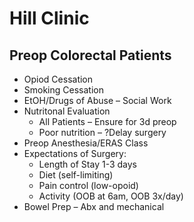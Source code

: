 # Hill Clinic

## Preop Colorectal Patients

-   Opiod Cessation
-   Smoking Cessation
-   EtOH/Drugs of Abuse – Social Work
-   Nutritonal Evaluation
    -   All Patients – Ensure for 3d preop
    -   Poor nutrition – ?Delay surgery
-   Preop Anesthesia/ERAS Class
-   Expectations of Surgery:
    -   Length of Stay 1-3 days
    -   Diet (self-limiting)
    -   Pain control (low-opoid)
    -   Activity (OOB at 6am, OOB 3x/day)
-   Bowel Prep – Abx and mechanical
